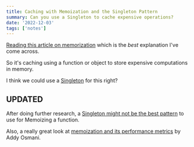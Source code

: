 ```yaml
---
title: Caching with Memoization and the Singleton Pattern
summary: Can you use a Singleton to cache expensive operations?
date: '2022-12-03'
tags: ['notes']
---
```

[Reading this article on memorization](https://www.freecodecamp.org/news/understanding-memoize-in-javascript-51d07d19430e/) which is the *best* explanation I've come across.

So it's caching using a function or object to store expensive computations in memory.

I think we could use a [Singleton](https://patterns.dev/posts/singleton-pattern/) for this right?

## UPDATED

After doing further research, a [Singleton might not be the best pattern](https://stackoverflow.com/questions/47909473/what-is-memoization-exactly/47934609#47934609) to use for Memoizing a function.

Also, a really great look at [memoization and its performance metrics](https://addyosmani.com/blog/faster-javascript-memoization/) by Addy Osmani.